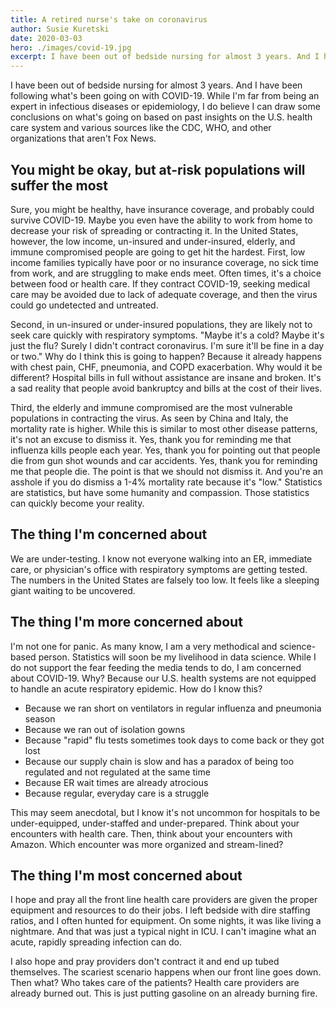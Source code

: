 ```yaml
---
title: A retired nurse's take on coronavirus
author: Susie Kuretski
date: 2020-03-03
hero: ./images/covid-19.jpg
excerpt: I have been out of bedside nursing for almost 3 years. And I have been following what's been going on with COVID-19.
---
```


I have been out of bedside nursing for almost 3 years. And I have been following what's been going on with COVID-19. While 
I'm far from being an expert in infectious diseases or epidemiology, I do believe I can draw some conclusions on what's going 
on based on past insights on the U.S. health care system and various sources like the CDC, WHO, and other organizations that 
aren't Fox News. 

## You might be okay, but at-risk populations will suffer the most
Sure, you might be healthy, have insurance coverage, and probably could survive COVID-19. Maybe you even have the ability 
to work from home to decrease your risk of spreading or contracting it. In the United States, however, the low income, un-insured 
and under-insured, elderly, and immune compromised people are going to get hit the hardest. First, low income families typically 
have poor or no insurance coverage, no sick time from work, and are struggling to make ends meet. Often times, it's a choice 
between food or health care. If they contract COVID-19, seeking medical care may be avoided due to lack of adequate coverage, and 
then the virus could go undetected and untreated. 

Second, in un-insured or under-insured populations, they are likely not to seek care quickly with respiratory symptoms. "Maybe 
it's a cold? Maybe it's just the flu? Surely I didn't contract coronavirus. I'm sure it'll be fine in a day or two." Why do I 
think this is going to happen? Because it already happens with chest pain, CHF, pneumonia, and COPD exacerbation. Why would it be 
different? Hospital bills in full without assistance are insane and broken. It's a sad reality that people avoid bankruptcy and bills at 
the cost of their lives. 

Third, the elderly and immune compromised are the most vulnerable populations in contracting the virus. As seen by China and Italy, 
the mortality rate is higher. While this is similar to most other disease patterns, it's not an excuse to dismiss it. Yes, thank you for 
reminding me that influenza kills people each year. Yes, thank you for pointing out that people die from gun shot wounds and car 
accidents. Yes, thank you for reminding me that people die. The point is that we should not dismiss it. And you're an asshole if 
you do dismiss a 1-4% mortality rate because it's "low." Statistics are statistics, but have some humanity and compassion. Those 
statistics can quickly become your reality. 

## The thing I'm concerned about
We are under-testing. I know not everyone walking into an ER, immediate care, or physician's office with respiratory 
symptoms are getting tested. The numbers in the United States are falsely too low. It feels like a sleeping giant waiting 
to be uncovered. 

## The thing I'm more concerned about
I'm not one for panic. As many know, I am a very methodical and science-based person. Statistics will soon be my livelihood in data 
science. While I do not support the fear feeding the media tends to do, I am concerned about COVID-19. Why? Because our U.S. health 
systems are not equipped to handle an acute respiratory epidemic. How do I know this? 
- Because we ran short on ventilators in regular influenza and pneumonia season
- Because we ran out of isolation gowns
- Because "rapid" flu tests sometimes took days to come back or they got lost
- Because our supply chain is slow and has a paradox of being too regulated and not regulated at the same time
- Because ER wait times are already atrocious
- Because regular, everyday care is a struggle

This may seem anecdotal, but I know it's not uncommon for hospitals to be under-equipped, under-staffed and under-prepared. 
Think about your encounters with health care. Then, think about your encounters with Amazon. Which encounter was more organized and 
stream-lined? 

## The thing I'm most concerned about
I hope and pray all the front line health care providers are given the proper equipment 
and resources to do their jobs. I left bedside with dire staffing ratios, and I often hunted for equipment. On some nights, it 
was like living a nightmare. And that was just a typical night in ICU. I can't imagine what an acute, rapidly spreading infection 
can do.

I also hope and pray providers don't contract it and end up tubed themselves. The scariest scenario happens 
when our front line goes down. Then what? Who takes care of the patients? Health care providers are already burned out. 
This is just putting gasoline on an already burning fire.
